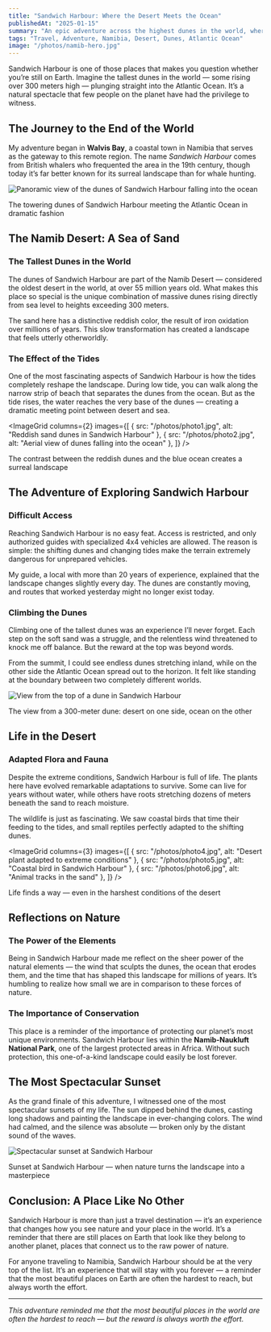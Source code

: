 ```yaml
---
title: "Sandwich Harbour: Where the Desert Meets the Ocean"
publishedAt: "2025-01-15"
summary: "An epic adventure across the highest dunes in the world, where Namibia’s Namib Desert meets the Atlantic Ocean in a breathtaking collision at Sandwich Harbour."
tags: "Travel, Adventure, Namibia, Desert, Dunes, Atlantic Ocean"
image: "/photos/namib-hero.jpg"
---
```


Sandwich Harbour is one of those places that makes you question whether you’re still on Earth. Imagine the tallest dunes in the world — some rising over 300 meters high — plunging straight into the Atlantic Ocean. It’s a natural spectacle that few people on the planet have had the privilege to witness.

## The Journey to the End of the World

My adventure began in **Walvis Bay**, a coastal town in Namibia that serves as the gateway to this remote region. The name *Sandwich Harbour* comes from British whalers who frequented the area in the 19th century, though today it’s far better known for its surreal landscape than for whale hunting.

<Image
  src="/photos/namib1.jpg"
  alt="Panoramic view of the dunes of Sandwich Harbour falling into the ocean"
  width={800}
  height={600}
/>

<Caption>
  The towering dunes of Sandwich Harbour meeting the Atlantic Ocean in dramatic fashion
</Caption>

## The Namib Desert: A Sea of Sand

### The Tallest Dunes in the World

The dunes of Sandwich Harbour are part of the Namib Desert — considered the oldest desert in the world, at over 55 million years old. What makes this place so special is the unique combination of massive dunes rising directly from sea level to heights exceeding 300 meters.

The sand here has a distinctive reddish color, the result of iron oxidation over millions of years. This slow transformation has created a landscape that feels utterly otherworldly.

### The Effect of the Tides

One of the most fascinating aspects of Sandwich Harbour is how the tides completely reshape the landscape. During low tide, you can walk along the narrow strip of beach that separates the dunes from the ocean. But as the tide rises, the water reaches the very base of the dunes — creating a dramatic meeting point between desert and sea.

<ImageGrid
  columns={2}
  images={[
    { src: "/photos/photo1.jpg", alt: "Reddish sand dunes in Sandwich Harbour" },
    { src: "/photos/photo2.jpg", alt: "Aerial view of dunes falling into the ocean" },
  ]}
/>

<Caption>
  The contrast between the reddish dunes and the blue ocean creates a surreal landscape
</Caption>

## The Adventure of Exploring Sandwich Harbour

### Difficult Access

Reaching Sandwich Harbour is no easy feat. Access is restricted, and only authorized guides with specialized 4x4 vehicles are allowed. The reason is simple: the shifting dunes and changing tides make the terrain extremely dangerous for unprepared vehicles.

My guide, a local with more than 20 years of experience, explained that the landscape changes slightly every day. The dunes are constantly moving, and routes that worked yesterday might no longer exist today.

### Climbing the Dunes

Climbing one of the tallest dunes was an experience I’ll never forget. Each step on the soft sand was a struggle, and the relentless wind threatened to knock me off balance. But the reward at the top was beyond words.

From the summit, I could see endless dunes stretching inland, while on the other side the Atlantic Ocean spread out to the horizon. It felt like standing at the boundary between two completely different worlds.

<Image
  src="/photos/photo3.jpg"
  alt="View from the top of a dune in Sandwich Harbour"
  width={800}
  height={600}
/>

<Caption>
  The view from a 300-meter dune: desert on one side, ocean on the other
</Caption>

## Life in the Desert

### Adapted Flora and Fauna

Despite the extreme conditions, Sandwich Harbour is full of life. The plants here have evolved remarkable adaptations to survive. Some can live for years without water, while others have roots stretching dozens of meters beneath the sand to reach moisture.

The wildlife is just as fascinating. We saw coastal birds that time their feeding to the tides, and small reptiles perfectly adapted to the shifting dunes.

<ImageGrid
  columns={3}
  images={[
    { src: "/photos/photo4.jpg", alt: "Desert plant adapted to extreme conditions" },
    { src: "/photos/photo5.jpg", alt: "Coastal bird in Sandwich Harbour" },
    { src: "/photos/photo6.jpg", alt: "Animal tracks in the sand" },
  ]}
/>

<Caption>
  Life finds a way — even in the harshest conditions of the desert
</Caption>

## Reflections on Nature

### The Power of the Elements

Being in Sandwich Harbour made me reflect on the sheer power of the natural elements — the wind that sculpts the dunes, the ocean that erodes them, and the time that has shaped this landscape for millions of years. It’s humbling to realize how small we are in comparison to these forces of nature.

### The Importance of Conservation

This place is a reminder of the importance of protecting our planet’s most unique environments. Sandwich Harbour lies within the **Namib-Naukluft National Park**, one of the largest protected areas in Africa. Without such protection, this one-of-a-kind landscape could easily be lost forever.

## The Most Spectacular Sunset

As the grand finale of this adventure, I witnessed one of the most spectacular sunsets of my life. The sun dipped behind the dunes, casting long shadows and painting the landscape in ever-changing colors. The wind had calmed, and the silence was absolute — broken only by the distant sound of the waves.

<Image
  src="/photos/DSC_0482.png"
  alt="Spectacular sunset at Sandwich Harbour"
  width={800}
  height={600}
/>

<Caption>
  Sunset at Sandwich Harbour — when nature turns the landscape into a masterpiece
</Caption>

## Conclusion: A Place Like No Other

Sandwich Harbour is more than just a travel destination — it’s an experience that changes how you see nature and your place in the world. It’s a reminder that there are still places on Earth that look like they belong to another planet, places that connect us to the raw power of nature.

For anyone traveling to Namibia, Sandwich Harbour should be at the very top of the list. It’s an experience that will stay with you forever — a reminder that the most beautiful places on Earth are often the hardest to reach, but always worth the effort.

---

*This adventure reminded me that the most beautiful places in the world are often the hardest to reach — but the reward is always worth the effort.*